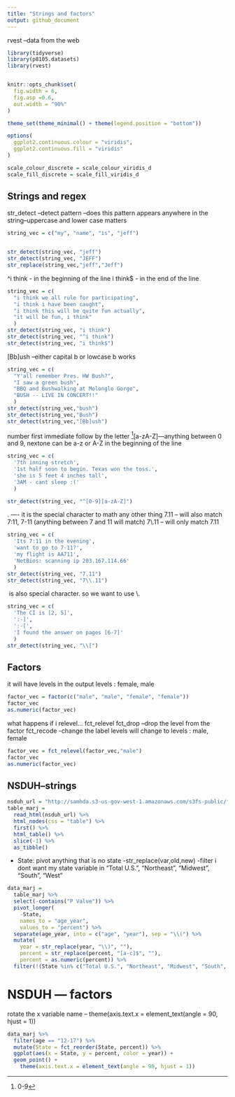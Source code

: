 ```yaml
---
title: "Strings and factors"
output: github_document
---
```

rvest --data from the web
```r
library(tidyverse)
library(p8105.datasets)
library(rvest)


knitr::opts_chunk$set(
  fig.width = 6,
  fig.asp =0.6,
  out.width = "90%"
) 

theme_set(theme_minimal() + theme(legend.position = "bottom"))

options(
  ggplot2.continuous.colour = "viridis",
  ggplot2.continuous.fill = "viridis"
)

scale_colour_discrete = scale_colour_viridis_d
scale_fill_discrete = scale_fill_viridis_d

```

## Strings and regex
str_detect --detect pattern --does this pattern appears anywhere in the string--uppercase and lower case matters
```r
string_vec = c("my", "name", "is", "jeff")


str_detect(string_vec, "jeff")
str_detect(string_vec, "JEFF")
str_replace(string_vec,"jeff","Jeff")
```


^i think - in the beginning of the line
i think$ - in the end of the line
```r
string_vec = c(
  "i think we all rule for participating",
  "i think i have been caught",
  "i think this will be quite fun actually",
  "it will be fun, i think"
  )
str_detect(string_vec, "i think")
str_detect(string_vec, "^i think")
str_detect(string_vec, "i think$")
```


[Bb]ush --either capital b or lowcase b works
```r
string_vec = c(
  "Y'all remember Pres. HW Bush?",
  "I saw a green bush",
  "BBQ and Bushwalking at Molonglo Gorge",
  "BUSH -- LIVE IN CONCERT!!"
  )
str_detect(string_vec,"bush")
str_detect(string_vec,"Bush")
str_detect(string_vec,"[Bb]ush")
```

number first immediate follow by the letter
^[0-9][a-zA-Z]---anything between 0 and 9, nextone can be a-z or A-Z in the beginning of the line
```r
string_vec = c(
  '7th inning stretch',
  '1st half soon to begin. Texas won the toss.',
  'she is 5 feet 4 inches tall',
  '3AM - cant sleep :('
  )

str_detect(string_vec, "^[0-9][a-zA-Z]")
```

. ---- it is the special character to math any other thing
7.11 -- will also match 7:11, 7-11 (anything between 7 and 11 will match)
7\\.11 -- will only match 7.11
```r
string_vec = c(
  'Its 7:11 in the evening',
  'want to go to 7-11?',
  'my flight is AA711',
  'NetBios: scanning ip 203.167.114.66'
  )
str_detect(string_vec, "7.11")
str_detect(string_vec, "7\\.11")
```

\ is also special character. so we want to use \\.

```r
string_vec = c(
  'The CI is [2, 5]',
  ':-]',
  ':-[',
  'I found the answer on pages [6-7]'
  )
str_detect(string_vec, "\\[")
```

## Factors 
it will have levels in the output
levels : female, male
```r
factor_vec = factor(c("male", "male", "female", "female"))
factor_vec
as.numeric(factor_vec)
```

what happens if i relevel...
fct_relevel 
fct_drop --drop the level from the factor
fct_recode -change the label
levels will change to levels : male, female
```r
factor_vec = fct_relevel(factor_vec,"male")
factor_vec
as.numeric(factor_vec)
```


## NSDUH--strings
```r
nsduh_url = "http://samhda.s3-us-gov-west-1.amazonaws.com/s3fs-public/field-uploads/2k15StateFiles/NSDUHsaeShortTermCHG2015.htm"
table_marj = 
  read_html(nsduh_url) %>% 
  html_nodes(css = "table") %>% 
  first() %>%
  html_table() %>% 
  slice(-1) %>% 
  as_tibble()

```

- State: pivot anything that is no state 
-str_replace(var,old,new)
-filter i dont want my state variable in  "Total U.S.", "Northeast", "Midwest", "South", "West"
```r
data_marj = 
  table_marj %>%
  select(-contains("P Value")) %>%
  pivot_longer(
    -State,
    names_to = "age_year", 
    values_to = "percent") %>%
  separate(age_year, into = c("age", "year"), sep = "\\(") %>%
  mutate(
    year = str_replace(year, "\\)", ""),
    percent = str_replace(percent, "[a-c]$", ""),
    percent = as.numeric(percent)) %>%
  filter(!(State %in% c("Total U.S.", "Northeast", "Midwest", "South", "West")))
```


# NSDUH --- factors 
rotate the x variable name -- theme(axis.text.x = element_text(angle = 90, hjust = 1))

```r
data_marj %>%
  filter(age == "12-17") %>% 
  mutate(State = fct_reorder(State, percent)) %>% 
  ggplot(aes(x = State, y = percent, color = year)) + 
  geom_point() +
    theme(axis.text.x = element_text(angle = 90, hjust = 1))
```




